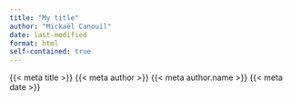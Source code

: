 ```yaml
---
title: "My title"
author: "Mickaël Canouil"
date: last-modified
format: html
self-contained: true
---
```


{{< meta title >}}
{{< meta author >}}
{{< meta author.name >}}
{{< meta date >}}
